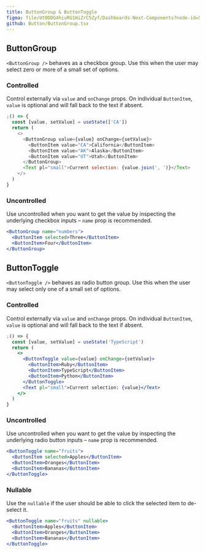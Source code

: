 ```yaml
---
title: ButtonGroup & ButtonToggle
figma: file/Ut0DDG4hiuRG1HiZrC5Zyf/Dashboards-Next-Components?node-id=529%3A776
github: Button/ButtonGroup.tsx
---
```


## ButtonGroup

`<ButtonGroup />` behaves as a checkbox group. Use this when the user may select zero or more of a small set of options.

### Controlled

Control externally via `value` and `onChange` props. On individual `ButtonItem`, `value` is optional and will fall back to the text if absent.

```js
;() => {
  const [value, setValue] = useState(['CA'])
  return (
    <>
      <ButtonGroup value={value} onChange={setValue}>
        <ButtonItem value="CA">California</ButtonItem>
        <ButtonItem value="AK">Alaska</ButtonItem>
        <ButtonItem value="UT">Utah</ButtonItem>
      </ButtonGroup>
      <Text pl="small">Current selection: {value.join(', ')}</Text>
    </>
  )
}
```

### Uncontrolled

Use uncontrolled when you want to get the value by inspecting the underlying checkbox inputs – `name` prop is recommended.

```jsx
<ButtonGroup name="numbers">
  <ButtonItem selected>Three</ButtonItem>
  <ButtonItem>Four</ButtonItem>
</ButtonGroup>
```

## ButtonToggle

`<ButtonToggle />` behaves as radio button group. Use this when the user may select only one of a small set of options.

### Controlled

Control externally via `value` and `onChange` props. On individual `ButtonItem`, `value` is optional and will fall back to the text if absent.

```jsx
;() => {
  const [value, setValue] = useState('TypeScript')
  return (
    <>
      <ButtonToggle value={value} onChange={setValue}>
        <ButtonItem>Ruby</ButtonItem>
        <ButtonItem>TypeScript</ButtonItem>
        <ButtonItem>Python</ButtonItem>
      </ButtonToggle>
      <Text pl="small">Current selection: {value}</Text>
    </>
  )
}
```

### Uncontrolled

Use uncontrolled when you want to get the value by inspecting the underlying radio button inputs – `name` prop is recommended.

```jsx
<ButtonToggle name="fruits">
  <ButtonItem selected>Apples</ButtonItem>
  <ButtonItem>Oranges</ButtonItem>
  <ButtonItem>Bananas</ButtonItem>
</ButtonToggle>
```

### Nullable

Use the `nullable` if the user should be able to click the selected item to de-select it.

```jsx
<ButtonToggle name="fruits" nullable>
  <ButtonItem>Apples</ButtonItem>
  <ButtonItem>Oranges</ButtonItem>
  <ButtonItem>Bananas</ButtonItem>
</ButtonToggle>
```
